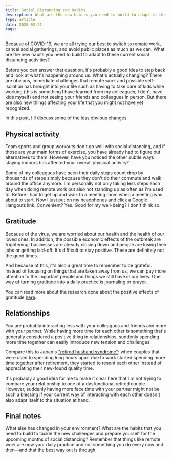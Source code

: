 ```yaml
---
title: Social Distancing and Habits
description: What are the new habits you need to build to adapt to the social distancing activities caused by COVID-19?
type: article
date: 2020-03-21
tags:
---
```


Because of COVID-19, we are all trying our best to switch to remote work, cancel social gatherings, and avoid public places as much as we can. What are the new habits you need to build to adapt to these current social distancing activities?

Before you can answer that question, it's probably a good idea to step back and look at what's happening around us. What's actually changing? There are obvious, immediate challenges that remote work and possible self-isolation has brought into your life such as having to take care of kids while working (this is something I have learned from my colleagues; I don't have kids myself) and not seeing your friends and colleagues in person. But there are also new things affecting your life that you might not have yet recognized.

In this post, I'll discuss some of the less obvious changes.

## Physical activity

Team sports and group workouts don't go well with social distancing, and if those are your main forms of exercise, you have already had to figure out alternatives to them. However, have you noticed the other subtle ways staying indoors has affected your overall physical activity?

Some of my colleagues have seen their daily steps count drop by thousands of steps simply because they don't do their commute and walk around the office anymore. I'm personally not only taking less steps each day when doing remote work but also not standing up as often as I'm used to. Before I had to get up and walk to a meeting room when a meeting was about to start. Now I just put on my headphones and click a Google Hangouts link. Convenient? Yes. Good for my well-being? I don't think so.

## Gratitude

Because of the virus, we are worried about our health and the health of our loved ones. In addition, the possible economic effects of the outbreak are frightening: businesses are already closing down and people are losing their jobs or getting laid-off. It's difficult to stay positive. These are definitely not the good times.

And because of this, it's also a great time to remember to be grateful. Instead of focusing on things that are taken away from us, we can pay more attention to the important people and things we still have in our lives. One way of turning gratitude into a daily practice is journaling or prayer.

You can read more about the research done about the positive effects of gratitude [here](https://greatergood.berkeley.edu/article/item/how_gratitude_changes_you_and_your_brain).

## Relationships

You are probably interacting less with your colleagues and friends and more with your partner. While having more time for each other is something that's generally considered a positive thing in relationships, suddenly spending more time together can easily introduce new tension and challenges.

Compare this to Japan's ["retired husband syndrome"](https://en.wikipedia.org/wiki/Retired_husband_syndrome): when couples that were used to spending long hours apart due to work started spending more time together after retirement, they started to resent each other instead of appreciating their new-found quality time.

It's probably a good idea for me to make it clear here that I'm not trying to compare your relationship to one of a dysfunctional retired couple. However, suddenly having more face time with your partner might not be such a blessing if your current way of interacting with each other doesn't also adapt itself to the situation at hand.

## Final notes

What else has changed in your environment? What are the habits that you need to build to tackle the new challenges and prepare yourself for the upcoming months of social distancing? Remember that things like remote work are now your daily practice and not something you do every now and then—and that the best way out is through.
